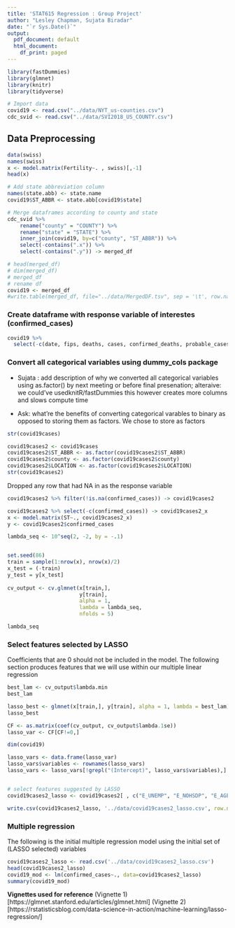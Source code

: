 ```yaml
---
title: 'STAT615 Regression : Group Project'
author: "Lesley Chapman, Sujata Biradar"
date: "`r Sys.Date()`"
output:
  pdf_document: default
  html_document:
    df_print: paged
---
```


```r
library(fastDummies)
library(glmnet) 
library(knitr)
library(tidyverse)
```

```r
# Import data
covid19 <- read.csv("../data/NYT_us-counties.csv")
cdc_svid <- read.csv("../data/SVI2018_US_COUNTY.csv")
```

## Data Preprocessing

```r
data(swiss)
names(swiss)
x <- model.matrix(Fertility~. , swiss)[,-1]
head(x)
```



```r

# Add state abbreviation column
names(state.abb) <- state.name
covid19$ST_ABBR <- state.abb[covid19$state]

# Merge dataframes according to county and state
cdc_svid %>%
    rename("county" = "COUNTY") %>%
    rename("state" = "STATE") %>%
    inner_join(covid19, by=c("county", "ST_ABBR")) %>%
    select(-contains(".x")) %>% 
    select(-contains(".y")) -> merged_df

# head(merged_df)
# dim(merged_df)
# merged_df
# rename df
covid19 <- merged_df
#write.table(merged_df, file="../data/MergedDF.tsv", sep = '\t', row.names=FALSE, quote=FALSE)
```


### Create dataframe with response variable of interestes (confirmed_cases)
```r
covid19 %>%
  select(-c(date, fips, deaths, cases, confirmed_deaths, probable_cases, probable_deaths)) -> covid19cases
```

### Convert all categorical variables using dummy_cols package

+ Sujata : add description of why we converted all categorical variables using as.factor() by next meeting or before final presenation; alteraive: we could've usedknitR/fastDummies this however creates more columns and slows compute time

+ Ask: what're the benefits of converting categorical varables to binary as opposed to storing them as factors. We chose to store as factors

```r
str(covid19cases)
```

```r
covid19cases2 <- covid19cases
covid19cases2$ST_ABBR <- as.factor(covid19cases2$ST_ABBR)
covid19cases2$county <- as.factor(covid19cases2$county)
covid19cases2$LOCATION <- as.factor(covid19cases2$LOCATION)
str(covid19cases2)
```




Dropped any row that had NA in as the response variable
```r
covid19cases2 %>% filter(!is.na(confirmed_cases)) -> covid19cases2
```

```r
covid19cases2 %>% select(-c(confirmed_cases)) -> covid19cases2_x
x <- model.matrix(ST~., covid19cases2_x) 
y <- covid19cases2$confirmed_cases
```


```r
lambda_seq <- 10^seq(2, -2, by = -.1)


set.seed(86)
train = sample(1:nrow(x), nrow(x)/2)
x_test = (-train)
y_test = y[x_test]
 
cv_output <- cv.glmnet(x[train,], 
                       y[train],
                       alpha = 1, 
                       lambda = lambda_seq, 
                       nfolds = 5)
```


```r
lambda_seq
```

### Select features selected by LASSO

Coefficients that are 0 should not be included in the model. The following section produces features that we will use within our multiple linear regression
```r
best_lam <- cv_output$lambda.min
best_lam

lasso_best <- glmnet(x[train,], y[train], alpha = 1, lambda = best_lam)
lasso_best

CF <- as.matrix(coef(cv_output, cv_output$lambda.1se))
lasso_var <- CF[CF!=0,]

```


```r
dim(covid19)
```

```r
lasso_vars <- data.frame(lasso_var)
lasso_vars$variables <- rownames(lasso_vars)
lasso_vars <- lasso_vars[!grepl("(Intercept)", lasso_vars$variables),]


# select features suggested by LASSO
covid19cases2_lasso <- covid19cases2[ , c("E_UNEMP", "E_NOHSDP", "E_AGE17", "E_SNGPNT", "M_MINRTY", "M_LIMENG", "E_GROUPQ", "EP_MUNIT", "EPL_AGE65", "EPL_AGE17", "EPL_DISABL", "F_MUNIT", "E_UNINSUR", "ST_ABBR_CA", "ST_ABBR_LA", "ST_ABBR_MI", "ST_ABBR_OR", "ST_ABBR_PA", "ST_ABBR_SC", "county_Alameda", "county_Allegheny", "county_Bergen", "county_Bernalillo", "county_Charleston", "county_Clackamas", "county_East Baton Rouge", "county_Erie", "county_Genesee", "county_Greenville", "county_King", "county_Los Angeles", "county_Lubbock", "county_Mecklenburg", "county_Milwaukee", "county_Nassau", "county_Orange", "county_Passaic", "county_Prince George's", "county_Riverside", "county_Santa Clara", "county_Suffolk", "county_Tarrant", "county_Westchester", "county_Woodbury", "county_Yakima", "county_Yuma", "LOCATION_Alameda County, California", "LOCATION_Allegheny County, Pennsylvania", "LOCATION_Bergen County, New Jersey", "LOCATION_Bernalillo County, New Mexico", "LOCATION_Charleston County, South Carolina", "LOCATION_Clackamas County, Oregon", "LOCATION_Clark County, Nevada", "LOCATION_Douglas County, Nebraska", "LOCATION_East Baton Rouge Parish, Louisiana", "LOCATION_Erie County, Pennsylvania", "LOCATION_Essex County, Massachusetts", "LOCATION_Genesee County, Michigan", "LOCATION_Greenville County, South Carolina", "LOCATION_Hall County, Georgia", "LOCATION_Jackson County, Missouri", "LOCATION_King County, Washington", "LOCATION_Lake County, Illinois", "LOCATION_Los Angeles County, California", "LOCATION_Lubbock County, Texas", "LOCATION_Mecklenburg County, North Carolina", "LOCATION_Middlesex County, Massachusetts", "LOCATION_Milwaukee County, Wisconsin", "LOCATION_Nassau County, New York", "LOCATION_Orange County, California", "LOCATION_Passaic County, New Jersey", "LOCATION_Polk County, Iowa", "LOCATION_Prince George's County, Maryland", "LOCATION_Richland County, South Carolina", "LOCATION_Riverside County, California", "LOCATION_Santa Clara County, California", "LOCATION_Suffolk County, New York", "LOCATION_Thurston County, Washington", "LOCATION_Union County, New Jersey", "LOCATION_Westchester County, New York", "confirmed_cases")]

write.csv(covid19cases2_lasso, '../data/covid19cases2_lasso.csv', row.names=FALSE)
```

### Multiple regression
The following is the initial multiple regression model using the initial set of (LASSO selected) variables
```r
covid19cases2_lasso <- read.csv('../data/covid19cases2_lasso.csv')
head(covid19cases2_lasso)
covid19_mod <- lm(confirmed_cases~., data=covid19cases2_lasso)
summary(covid19_mod)
```

**Vignettes used for reference**
(Vignette 1)[https://glmnet.stanford.edu/articles/glmnet.html]
(Vignette 2)[https://rstatisticsblog.com/data-science-in-action/machine-learning/lasso-regression/]





